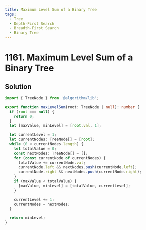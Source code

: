 ```yaml
---
title: Maximum Level Sum of a Binary Tree
tags:
  - Tree
  - Depth-First Search
  - Breadth-First Search
  - Binary Tree
---
```


# 1161. Maximum Level Sum of a Binary Tree

<Badges>
  <LevelBadge level="medium" />
  <TopicBadge name="Tree" slug="tree" />
  <TopicBadge name="Depth-First Search" slug="depth-first-search" />
  <TopicBadge name="Breadth-First Search" slug="breadth-first-search" />
  <TopicBadge name="Binary Tree" slug="binary-tree" />
</Badges>

## Solution

```typescript filename="solution.ts" copy
import { TreeNode } from '@algorithm/lib';

export function maxLevelSum(root: TreeNode | null): number {
  if (root === null) {
    return 0;
  }
  let [maxValue, minLevel] = [root.val, 1];

  let currentLevel = 1;
  let currentNodes: TreeNode[] = [root];
  while (0 < currentNodes.length) {
    let totalValue = 0;
    const nextNodes: TreeNode[] = [];
    for (const currentNode of currentNodes) {
      totalValue += currentNode.val;
      currentNode.left && nextNodes.push(currentNode.left);
      currentNode.right && nextNodes.push(currentNode.right);
    }
    if (maxValue < totalValue) {
      [maxValue, minLevel] = [totalValue, currentLevel];
    }

    currentLevel += 1;
    currentNodes = nextNodes;
  }

  return minLevel;
}
```

<ProblemLink
  codingSite="leetcode"
  href="https://leetcode.com/problems/maximum-level-sum-of-a-binary-tree"
  title="Maximum Level Sum of a Binary Tree"
/>
